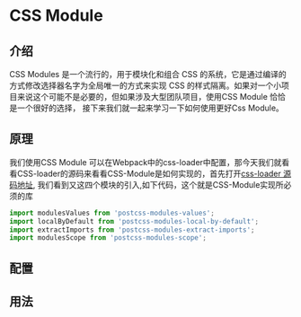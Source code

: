 # CSS Module

## 介绍

CSS Modules 是一个流行的，用于模块化和组合 CSS 的系统，它是通过编译的方式修改选择器名字为全局唯一的方式来实现 CSS 的样式隔离。如果对一个小项目来说这个可能不是必要的，但如果涉及大型团队项目，使用CSS Module 恰恰是一个很好的选择，
接下来我们就一起来学习一下如何使用更好Css Module。

## 原理

我们使用CSS Module 可以在Webpack中的css-loader中配置，那今天我们就看看CSS-loader的源码来看看CSS-Module是如何实现的，首先打开[css-loader 源码地址](https://github.com/webpack-contrib/css-loader/blob/master/src/utils.js),
我们看到又这四个模块的引入,如下代码，这个就是CSS-Module实现所必须的库

```ts
import modulesValues from 'postcss-modules-values';
import localByDefault from 'postcss-modules-local-by-default';
import extractImports from 'postcss-modules-extract-imports';
import modulesScope from 'postcss-modules-scope';
```

## 配置

## 用法
